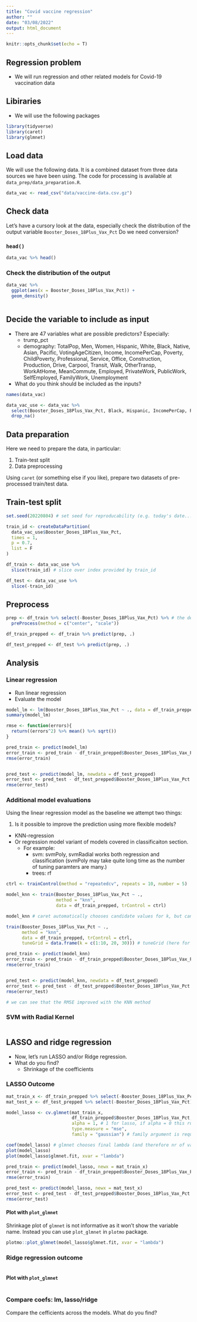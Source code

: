 ```yaml
---
title: "Covid vaccine regression"
author: ""
date: "03/08/2022"
output: html_document
---
```


```r
knitr::opts_chunk$set(echo = T)
```

## Regression problem

- We will run regression and other related models for Covid-19 vaccination data

## Libiraries

- We will use the following packages

```r
library(tidyverse)
library(caret)
library(glmnet)
```

## Load data

We will use the following data. It is a combined dataset from three data sources we have been using. The code for processing is available at `data_prep/data_preparation.R`.

```r
data_vac <- read_csv("data/vaccine-data.csv.gz") 
```


## Check data

Let's have a cursory look at the data, especially check the distribution of the output variable `Booster_Doses_18Plus_Vax_Pct` Do we need conversion?

### `head()`

```r
data_vac %>% head()
```

### Check the distribution of the output

```r
data_vac %>%
  ggplot(aes(x = Booster_Doses_18Plus_Vax_Pct)) +
  geom_density()
```

```r

```


## Decide the variable to include as input

- There are 47 variables what are possible predictors? Especially:
  - trump_pct
  - demography: TotalPop, Men, Women, Hispanic, White, Black, Native, Asian, Pacific, VotingAgeCitizen, Income, IncomePerCap, Poverty, ChildPoverty, Professional, Service, Office, Construction, Production, Drive, Carpool, Transit, Walk, OtherTransp, WorkAtHome, MeanCommute, Employed, PrivateWork, PublicWork, SelfEmployed, FamilyWork, Unemployment
- What do you think should be included as the inputs?


```r
names(data_vac)

data_vac_use <- data_vac %>%
  select(Booster_Doses_18Plus_Vax_Pct, Black, Hispanic, IncomePerCap, Poverty, ChildPoverty, Unemployment, pct_trump) %>% 
  drop_na()
```

## Data preparation

Here we need to prepare the data, in particular:

1. Train-test split
2. Data preprocessing

Using `caret` (or something else if you like), prepare two datasets of pre-processed train/test data.

## Train-test split

```r
set.seed(20220804) # set seed for reproducability (e.g. today's date...)

train_id <- createDataPartition(
  data_vac_use$Booster_Doses_18Plus_Vax_Pct,
  times = 1,
  p = 0.7,
  list = F
)

df_train <- data_vac_use %>% 
  slice(train_id) # slice over index provided by train_id

df_test <- data_vac_use %>% 
  slice(-train_id)
```

## Preprocess

```r
prep <- df_train %>% select(-Booster_Doses_18Plus_Vax_Pct) %>% # the dependant variable (and any dummy variables) should not be included in the preprocessing
  preProcess(method = c("center", "scale"))

df_train_prepped <- df_train %>% predict(prep, .)

df_test_prepped <- df_test %>% predict(prep, .)

```


## Analysis

### Linear regression

- Run linear regression 
- Evaluate the model

```r
model_lm <- lm(Booster_Doses_18Plus_Vax_Pct ~ ., data = df_train_prepped)
summary(model_lm)

```
```r
rmse <- function(errors){
  return((errors^2) %>% mean() %>% sqrt())
}

pred_train <- predict(model_lm)
error_train <- pred_train - df_train_prepped$Booster_Doses_18Plus_Vax_Pct
rmse(error_train)


pred_test <- predict(model_lm, newdata = df_test_prepped)
error_test <- pred_test - df_test_prepped$Booster_Doses_18Plus_Vax_Pct
rmse(error_test)
```

### Additional model evaluations

Using the linear regression model as the baseline we attempt two things:

1. Is it possible to improve the prediction using more flexible models?
  - KNN-regression
  - Or regression model variant of models covered in classificaiton section. 
    - For example:
      - svm: svmPoly, svmRadial works both regression and classification (svmPoly may take quite long time as the number of tuning paramters are many.)
      - trees: rf
      


```r
ctrl <- trainControl(method = "repeatedcv", repeats = 10, number = 5)

model_knn <- train(Booster_Doses_18Plus_Vax_Pct ~ ., 
                   method = "knn",
                   data = df_train_prepped, trControl = ctrl)

model_knn # caret automatically chooses candidate values for k, but can be set by hand with tuneGrid

train(Booster_Doses_18Plus_Vax_Pct ~ ., 
      method = "knn",
      data = df_train_prepped, trControl = ctrl,
      tuneGrid = data.frame(k = c(1:10, 20, 30))) # tuneGrid (here for k values) needs to be a data.frame

pred_train <- predict(model_knn)
error_train <- pred_train - df_train_prepped$Booster_Doses_18Plus_Vax_Pct
rmse(error_train)


pred_test <- predict(model_knn, newdata = df_test_prepped)
error_test <- pred_test - df_test_prepped$Booster_Doses_18Plus_Vax_Pct
rmse(error_test) 

# we can see that the RMSE improved with the KNN method

```


### SVM with Radial Kernel

```r


```


## LASSO and ridge regression

- Now, let's run LASSO and/or Ridge regression. 
- What do you find? 
  - Shrinkage of the coefficients

### LASSO Outcome

```r
mat_train_x <- df_train_prepped %>% select(-Booster_Doses_18Plus_Vax_Pct) %>% as.matrix() #glmnet requires a matrix as input
mat_test_x <- df_test_prepped %>% select(-Booster_Doses_18Plus_Vax_Pct) %>% as.matrix() 

model_lasso <- cv.glmnet(mat_train_x, 
                         df_train_prepped$Booster_Doses_18Plus_Vax_Pct, #output variable
                         alpha = 1, # 1 for lasso, if alpha = 0 this runs ridge regression
                         type.measure = "mse",
                         family = "gaussian") # family argument is required for glm functions

coef(model_lasso) # glmnet chooses final lambda (and therefore nr of variables) based on increase in RMSE against best model
plot(model_lasso)
plot(model_lasso$glmnet.fit, xvar = "lambda")

pred_train <- predict(model_lasso, newx = mat_train_x)
error_train <- pred_train - df_train_prepped$Booster_Doses_18Plus_Vax_Pct
rmse(error_train)

pred_test <- predict(model_lasso, newx = mat_test_x)
error_test <- pred_test - df_test_prepped$Booster_Doses_18Plus_Vax_Pct
rmse(error_test)


```

#### Plot with `plot_glmnet`

Shrinkage plot of `glmnet` is not informative as it won't show the variable name. Instead you can use `plot_glmnet` in `plotmo` package.

```r
plotmo::plot_glmnet(model_lasso$glmnet.fit, xvar = "lambda")
```



### Ridge regression outcome

```r

```

#### Plot with `plot_glmnet`

```r

```

### Compare coefs: lm, lasso/ridge

Compare the cefficients across the models. What do you find?

```r

```